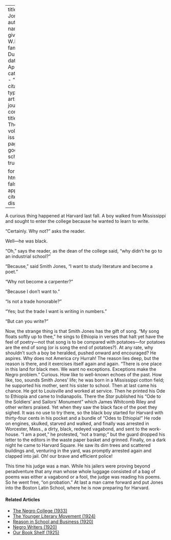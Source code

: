 
---
title: 'Smith Jones'
author:
  - name:
      given: W.E.B.
      family: Du Bois
date: Apr. 1911
categories: 
  - ""
citation: 
  type: article-journal
  container-title: The Crisis
  volume: 1
  issue: 6
  page: 22
google-scholar: true

format:
  html:
    toc: false
    appendix-cite-as: display
---



A curious thing happened at Harvard last fall. A boy walked from Mississippi and sought to enter the college because he wanted to learn to write.

"Certainly. Why not?" asks the reader.

Well---he was black.

"Oh," says the reader, as the dean of the college said, "why didn't he go to an industrial school?"

"Because," said Smith Jones, "I want to study literature and become a poet."

"Why not become a carpenter?" 

"Because I don't want to."

"Is not a trade honorable?"

"Yes; but the trade I want is writing in numbers."

"But can you write?"

Now, the strange thing is that Smith Jones has the gift of song. "My song floats softly up to thee,"
he sings to Ethiopia in verses that halt yet have the feel of poetry---not that song is to be compared with potatoes---for potatoes are the end of song (or is song the end of potatoes?). At any rate, why shouldn't such a boy be heralded, pushed onward and encouraged? He aspires. Why does not America cry Hurrah! The reason lies deep, but the reason is there, and it exercises itself again and again. "There is one place in this land for black men. We want no exceptions. Exceptions make the Negro problem." Curious. How like to well-known echoes of the past. How like, too, sounds Smith Jones' life; he was born in a Mississippi cotton field; he supported his mother, sent his sister to school. Then at last came his chance. He got to Louisville and worked at service. Then he printed his Ode to Ethiopia and came to Indianapolis. There the *Star* published his "Ode to the Soldiers' and Sailors' Monument" which James Whitcomb Riley and other writers praised. Yet when they saw the black face of the poet they sighed. It was no use to try there, so the black boy started for Harvard with thirty-four cents in his pocket and a bundle of "Odes to Ethiopia!" He rode on engines, skulked, starved and walked, and finally was arrested in Worcester, Mass., a dirty, black, redeyed vagabond, and sent to the work-house. "I am a poet," he protested, "not a tramp;" but the guard dropped his letter to the editors in the waste paper basket and grinned. Finally, on a dark night he came to Harvard Square. He saw its dim trees and scattered buildings and, venturing in the yard, was promptly arrested again and clapped into jail. Oh! our brave and efficient police!

This time his judge was a man. While his jailers were proving beyond peradventure that any man whose whole luggage consisted of a bag of poems was either a vagabond or a fool, the judge was reading his poems. So he went free, "on probation." At last a man came forward and put Jones into the Boston Latin School, where he is now preparing for Harvard.

<!-- Similar articles start here -->
<div  class="clear-wrap"></div>

#### Related Articles

* [The Negro College (1933)](/Volumes/40/08/negro_college.html)
* [The Younger Literary Movement (1924)](/Volumes/27/04/younger_movement.html)
* [Reason in School and Business (1920)](/Volumes/21/01/reason-in-school.html)
* [Negro Writers (1920)](/Volumes/19/06/negro_writers.html)
* [Our Book Shelf (1925)](/Volumes/31/01/our_bookshelf.html)

<!-- Similar articles end here -->
